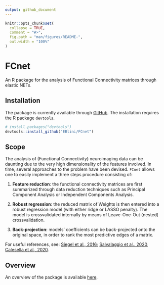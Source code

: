 ```yaml
---
output: github_document
---
```


<!-- README.md is generated from README.Rmd. Please edit that file -->

```r
knitr::opts_chunk$set(
  collapse = TRUE,
  comment = "#>",
  fig.path = "man/figures/README-",
  out.width = "100%"
)
```

# FCnet

<!-- badges: start -->
<!-- badges: end -->

 An R package for the analysis of Functional Connectivity matrices through elastic NETs.
 
## Installation

The package is currently available through [GitHub](https://github.com/). The installation requires the R package `devtools`.

``` r
# install.packages("devtools")
devtools::install_github("EBlini/FCnet")

```

## Scope

The analysis of (Functional Connectivity) neuroimaging data can be daunting due to the very high dimensionality of the features involved. 
In time, several approaches to the problem have been devised. `FCnet` allows one to easily implement a three steps procedure consisting of:


  1) **Feature reduction**: the functional connectivity matrices are first summarized through data reduction techniques such as Principal Component Analysis or Independent Components Analysis. 
 
 
  2) **Robust regression**: the reduced matrix of Weights is then entered into a robust regression model (with either ridge or LASSO penalty). The model is crossvalidated internally by means of Leave-One-Out (nested) crossvalidation.
  
  
  3) **Back-projection**: models' coefficients can be back-projected onto the original space, in order to rank the most predictive edges of a matrix.
 
  
For useful references, see: [Siegel et al., 2016](https://www.pnas.org/content/113/30/E4367); [Salvalaggio et al., 2020](https://academic.oup.com/brain/article/143/7/2173/5861020);
 [Calesella et al., 2020](https://link.springer.com/chapter/10.1007%2F978-3-030-59277-6_3).
 
## Overview

An overview of the package is available [here](https://eblini.github.io/FCnet/articles/FCnet_overview_of_package.html).

